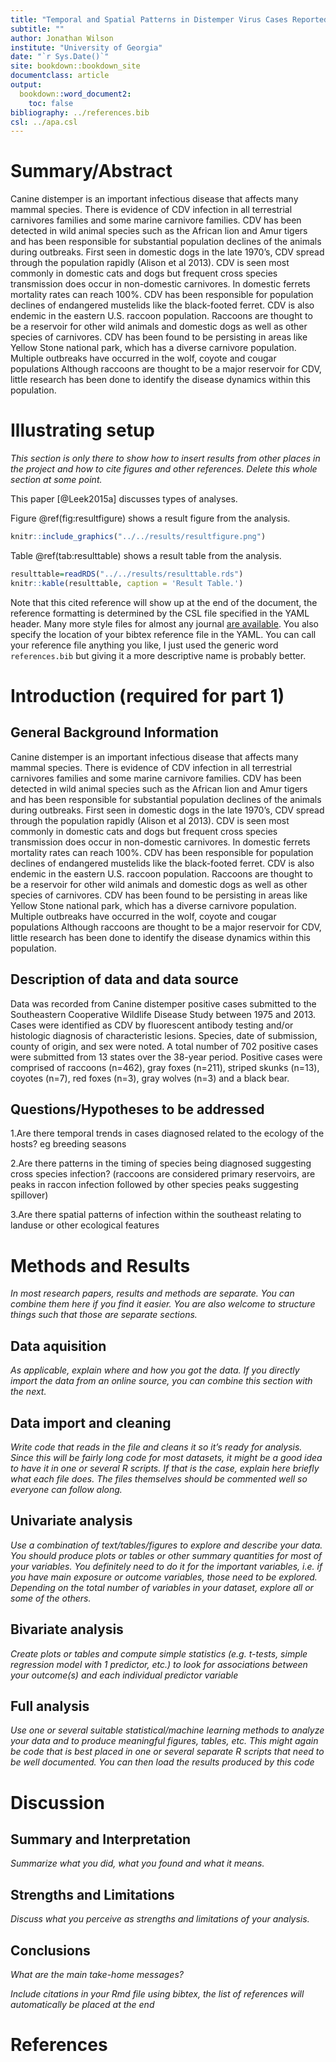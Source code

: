 ---
title: "Temporal and Spatial Patterns in Distemper Virus Cases Reported to SCWDS 1975-2013"
subtitle: ""
author: Jonathan Wilson
institute: "University of Georgia"
date: "`r Sys.Date()`"
site: bookdown::bookdown_site
documentclass: article
output:
  bookdown::word_document2: 
    toc: false
bibliography: ../references.bib
csl: ../apa.csl
---


# Summary/Abstract
Canine distemper is an important infectious disease that affects many mammal species.  There is evidence of CDV infection in all terrestrial carnivores families and some marine carnivore families. CDV has been detected in wild animal species such as the African lion and Amur tigers and has been responsible for substantial population declines of the animals during outbreaks.
First seen in domestic dogs in the late 1970’s, CDV spread through the population rapidly (Alison et al 2013). CDV is seen most commonly in domestic cats and dogs but frequent cross species transmission does occur in non-domestic carnivores. In domestic ferrets mortality rates can reach 100%. CDV has been responsible for population declines of endangered mustelids like the black-footed ferret. CDV is also endemic in the eastern U.S. raccoon population. Raccoons are thought to be a reservoir for other wild animals and domestic dogs as well as other species of carnivores. CDV has been found to be persisting in areas like Yellow Stone national park, which has a diverse carnivore population. Multiple outbreaks have occurred in the wolf, coyote and cougar populations 
Although raccoons are thought to be a major reservoir for CDV, little research has been done to identify the disease dynamics within this population. 


# Illustrating setup
_This section is only there to show how to insert results from other places in the project and how to cite figures and other references. Delete this whole section at some point._


This paper [@Leek2015a] discusses types of analyses. 


Figure \@ref(fig:resultfigure) shows a result figure from the analysis.

```{r resultfigure,  fig.cap='Analysis figure.', echo=FALSE}
knitr::include_graphics("../../results/resultfigure.png")
```

Table \@ref(tab:resulttable) shows a result table from the analysis.

```{r resulttable,  echo=FALSE}
resulttable=readRDS("../../results/resulttable.rds")
knitr::kable(resulttable, caption = 'Result Table.')
```


Note that this cited reference will show up at the end of the document, the reference formatting is determined by the CSL file specified in the YAML header. Many more style files for almost any journal [are available](https://www.zotero.org/styles). You also specify the location of your bibtex reference file in the YAML. You can call your reference file anything you like, I just used the generic word `references.bib` but giving it a more descriptive name is probably better.


# Introduction (required for part 1)

## General Background Information
Canine distemper is an important infectious disease that affects many mammal species.  There is evidence of CDV infection in all terrestrial carnivores families and some marine carnivore families. CDV has been detected in wild animal species such as the African lion and Amur tigers and has been responsible for substantial population declines of the animals during outbreaks.
First seen in domestic dogs in the late 1970’s, CDV spread through the population rapidly (Alison et al 2013). CDV is seen most commonly in domestic cats and dogs but frequent cross species transmission does occur in non-domestic carnivores. In domestic ferrets mortality rates can reach 100%. CDV has been responsible for population declines of endangered mustelids like the black-footed ferret. CDV is also endemic in the eastern U.S. raccoon population. Raccoons are thought to be a reservoir for other wild animals and domestic dogs as well as other species of carnivores. CDV has been found to be persisting in areas like Yellow Stone national park, which has a diverse carnivore population. Multiple outbreaks have occurred in the wolf, coyote and cougar populations 
Although raccoons are thought to be a major reservoir for CDV, little research has been done to identify the disease dynamics within this population. 


## Description of data and data source
Data was recorded from Canine distemper positive cases submitted to the Southeastern Cooperative Wildlife Disease Study between 1975 and 2013. Cases were identified as CDV by fluorescent antibody testing and/or histologic diagnosis of characteristic lesions.  Species, date of submission, county of origin, and sex were noted. A total number of 702 positive cases were submitted from 13 states over the 38-year period. Positive cases were comprised of raccoons (n=462), gray foxes (n=211), striped skunks (n=13), coyotes (n=7), red foxes (n=3), gray wolves (n=3) and a black bear.

## Questions/Hypotheses to be addressed
1.Are there temporal trends in cases diagnosed related to the ecology of the hosts? eg breeding seasons


2.Are there patterns in the timing of species being diagnosed suggesting cross species infection? (raccoons are considered primary reservoirs, are peaks in raccon infection followed by other species peaks suggesting spillover)


3.Are there spatial patterns of infection within the southeast relating to landuse or other ecological features


# Methods and Results



_In most research papers, results and methods are separate. You can combine them here if you find it easier. You are also welcome to structure things such that those are separate sections._


## Data aquisition
_As applicable, explain where and how you got the data. If you directly import the data from an online source, you can combine this section with the next._

## Data import and cleaning
_Write code that reads in the file and cleans it so it's ready for analysis. Since this will be fairly long code for most datasets, it might be a good idea to have it in one or several R scripts. If that is the case, explain here briefly what each file does. The files themselves should be commented well so everyone can follow along._

## Univariate analysis
_Use a combination of text/tables/figures to explore and describe your data. You should produce plots or tables or other summary quantities for most of your variables. You definitely need to do it for the important variables, i.e. if you have main exposure or outcome variables, those need to be explored. Depending on the total number of variables in your dataset, explore all or some of the others._

## Bivariate analysis
_Create plots or tables and compute simple statistics (e.g. t-tests, simple regression model with 1 predictor, etc.) to look for associations between your outcome(s) and each individual predictor variable_


## Full analysis
_Use one or several suitable statistical/machine learning methods to analyze your data and to produce meaningful figures, tables, etc. This might again be code that is best placed in one or several separate R scripts that need to be well documented. You can then load the results produced by this code_

# Discussion

## Summary and Interpretation
_Summarize what you did, what you found and what it means._

## Strengths and Limitations
_Discuss what you perceive as strengths and limitations of your analysis._

## Conclusions
_What are the main take-home messages?_


_Include citations in your Rmd file using bibtex, the list of references will automatically be placed at the end_

# References

